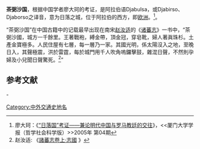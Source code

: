 '''茶弼沙国'''，根据中国学者廖大珂的考证，是阿拉伯语Djabulsa，或Djabirso、Djaborso之译音，意为日落之城，位于阿拉伯的西方，即[[欧洲|欧洲]]。<ref>廖大珂：《[http://lw.china-b.com/wxwh/20090211/19235_1.html “日落国”考证——兼论明代中国与罗马教廷的交往]{{dead link|date=2018年4月 |bot=InternetArchiveBot |fix-attempted=yes }}》，<<厦门大学学报（哲学社会科学版）>>2005年 第04期</ref>。

“茶弼沙国”在中国古籍中的记载最早出现在南宋[[赵汝适|赵汝适]]的《[[诸蕃志|诸蕃志]]》一书中，“茶弼沙國，城方一千餘里。王著戰袍，縛金帶，頂金冠，穿皂靴，婦人著眞珠杉。土產金寶極多。人民住屋有七層，每一層乃一家。其國光明，係太陽沒入之地，至晚日入，其聲極震，洪於雷霆，每於城門用千人吹角嗚鑼擊鼓，雜混日聲，不然則孕婦及小兒聞日聲驚死。<ref>赵汝适: 《[http://toyoshi.lit.nagoya-u.ac.jp/maruha/kanseki/zhufanzhi2.html 諸蕃志卷上·志國] {{webarchive|url=https://web.archive.org/web/20090518030315/http://toyoshi.lit.nagoya-u.ac.jp/maruha/kanseki/zhufanzhi2.html |date=2009-05-18 }}》</ref>”


==参考文献== 
<div class="references-small"> 
<references /> 
</div>
 
-	
[[Category:中外交通史地名|Category:中外交通史地名]]